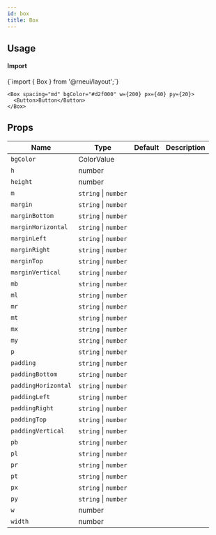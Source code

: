 ```yaml
---
id: box
title: Box
---
```



<IconsStyle />

## Usage

<div class="row inline-flex-center">
  <div class="col col--3">
    <h4>Import</h4>
  </div>
  <div class="col col--9">
    <CodeBlock>{`import { Box } from '@rneui/layout';`}</CodeBlock>
  </div>
</div>

```tsx live show_code
<Box spacing="md" bgColor="#d2f000" w={200} px={40} py={20}>
  <Button>Button</Button>
</Box>
```

## Props

<div class='table-responsive'>

| Name                | Type                 | Default | Description |
| ------------------- | -------------------- | ------- | ----------- |
| `bgColor`           | ColorValue           |         |             |
| `h`                 | number               |         |             |
| `height`            | number               |         |             |
| `m`                 | `string` \| `number` |         |             |
| `margin`            | `string` \| `number` |         |             |
| `marginBottom`      | `string` \| `number` |         |             |
| `marginHorizontal`  | `string` \| `number` |         |             |
| `marginLeft`        | `string` \| `number` |         |             |
| `marginRight`       | `string` \| `number` |         |             |
| `marginTop`         | `string` \| `number` |         |             |
| `marginVertical`    | `string` \| `number` |         |             |
| `mb`                | `string` \| `number` |         |             |
| `ml`                | `string` \| `number` |         |             |
| `mr`                | `string` \| `number` |         |             |
| `mt`                | `string` \| `number` |         |             |
| `mx`                | `string` \| `number` |         |             |
| `my`                | `string` \| `number` |         |             |
| `p`                 | `string` \| `number` |         |             |
| `padding`           | `string` \| `number` |         |             |
| `paddingBottom`     | `string` \| `number` |         |             |
| `paddingHorizontal` | `string` \| `number` |         |             |
| `paddingLeft`       | `string` \| `number` |         |             |
| `paddingRight`      | `string` \| `number` |         |             |
| `paddingTop`        | `string` \| `number` |         |             |
| `paddingVertical`   | `string` \| `number` |         |             |
| `pb`                | `string` \| `number` |         |             |
| `pl`                | `string` \| `number` |         |             |
| `pr`                | `string` \| `number` |         |             |
| `pt`                | `string` \| `number` |         |             |
| `px`                | `string` \| `number` |         |             |
| `py`                | `string` \| `number` |         |             |
| `w`                 | number               |         |             |
| `width`             | number               |         |             |

</div>

